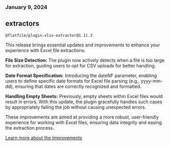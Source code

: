 ### January 9, 2024

## extractors

`@flatfile/plugin-xlsx-extractor@1.11.3`

This release brings essential updates and improvements to enhance your experience with Excel file extractions:

**File Size Detection:** The plugin now actively detects when a file is too large for extraction, guiding users to opt for CSV uploads for better handling.

**Date Format Specification:** Introducing the dateNF parameter, enabling users to define specific date formats for Excel file parsing (e.g., yyyy-mm-dd), ensuring that dates are correctly recognized and formatted.

**Handling Empty Sheets:** Previously, empty sheets within Excel files would result in errors. With this update, the plugin gracefully handles such cases by appropriately failing the job without causing unexpected errors.

These improvements are aimed at providing a more robust, user-friendly experience for working with Excel files, ensuring data integrity and easing the extraction process.

[Learn more about the improvements](https://flatfile.com/plugins/plugin-xlsx-extractor)
